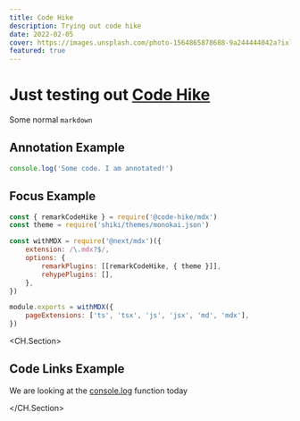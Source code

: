 ```yaml
---
title: Code Hike
description: Trying out code hike
date: 2022-02-05
cover: https://images.unsplash.com/photo-1564865878688-9a244444042a?ixlib=rb-1.2.1&ixid=MnwxMjA3fDB8MHxwaG90by1wYWdlfHx8fGVufDB8fHx8&auto=format&fit=crop&w=2940&q=80
featured: true
---
```


# Just testing out [Code Hike](https://codehike.org/)

Some normal `markdown`

## Annotation Example

```js index.js box=1[25:39]
console.log('Some code. I am annotated!')
```

## Focus Example

```js next.config.js focus=1:2,7
const { remarkCodeHike } = require('@code-hike/mdx')
const theme = require('shiki/themes/monokai.json')

const withMDX = require('@next/mdx')({
    extension: /\.mdx?$/,
    options: {
        remarkPlugins: [[remarkCodeHike, { theme }]],
        rehypePlugins: [],
    },
})

module.exports = withMDX({
    pageExtensions: ['ts', 'tsx', 'js', 'jsx', 'md', 'mdx'],
})
```

<CH.Section>

## Code Links Example

We are looking at the [console.log](focus://console.js#2) function today

</CH.Section>
